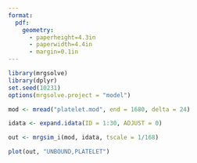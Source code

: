 ```yaml
---
format: 
  pdf: 
    geometry: 
      - paperheight=4.3in
      - paperwidth=4.4in 
      - margin=0.1in
---
```


```r
library(mrgsolve)
library(dplyr)
set.seed(10231)
options(mrgsolve.project = "model")
```

```r
mod <- mread("platelet.mod", end = 1680, delta = 24)

idata <- expand.idata(ID = 1:30, ADJUST = 0)

out <- mrgsim_i(mod, idata, tscale = 1/168)
```

```r
plot(out, "UNBOUND,PLATELET")
```
